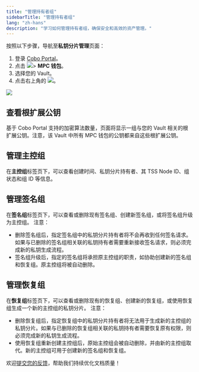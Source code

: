 ```yaml
---
title: "管理持有者组"
sidebarTitle: "管理持有者组"
lang: "zh-hans"
description: "学习如何管理持有者组，确保安全和高效的资产管理。"
---
```


按照以下步骤，导航至**私钥分片管理**页面：

1. 登录 [Cobo Portal](https://portal.cobo.com/login)。
2. 点击 <img src="/cn/images/mpc-wallet/wallets-icon.svg" className="icon"></img>> **MPC 钱包**。
3. 选择您的 Vault。
4. 点击右上角的 <img src="/cn/images/mpc-wallet/manage-key-share-group.svg" className="icon"></img>。

<img src="/cn/images/mpc-wallet/manage-key-share-groups.png" className="screenshot_full_screen"/>


## 查看根扩展公钥
基于 Cobo Portal 支持的加密算法数量，页面将显示一组与您的 Vault 相关的根扩展公钥。注意，该 Vault 中所有 MPC 钱包的公钥都来自这些根扩展公钥。

## 管理主控组
在**主控组**标签页下，可以查看创建时间、私钥分片持有者、其 TSS Node ID、组状态和组 ID 等信息。

## 管理签名组
在**签名组**标签页下，可以查看或删除现有签名组、创建新签名组，或将签名组升级为主控组。
注意：
- 删除签名组后，指定签名组中的私钥分片持有者将不会再收到任何签名请求。如果与已删除的签名组相关联的私钥持有者需要重新接收签名请求，则必须完成新的私钥生成流程。
- 签名组升级后，指定的签名组将承担原主控组的职责，如协助创建新的签名组和恢复组。原主控组将被自动删除。

## 管理恢复组
在**恢复组**标签页下，可以查看或删除现有的恢复组、创建新的恢复组，或使用恢复组生成一个新的主控组的私钥分片。
注意：
- 删除恢复组后，指定恢复组中的私钥分片持有者将无法用于生成新的主控组的私钥分片。如果与已删除的恢复组相关联的私钥持有者需要恢复原有权限，则必须完成新的私钥生成流程。
- 使用恢复组重新创建主控组后，原始主控组会被自动删除，并由新的主控组取代。新的主控组可用于创建新的签名组和恢复组。

<Tip>欢迎[提交您的反馈](https://forms.zohopublic.com/cobo/form/DocumentFeedbackForm/formperma/QvLOhxJv1_JMsJ-1dleZ8Itb_7rzN-LtgvsDdxosoVI?referrername=manuals)，帮助我们持续优化文档质量！</Tip>